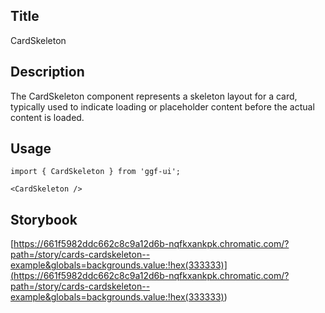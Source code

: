 ## Title

CardSkeleton

## Description

The CardSkeleton component represents a skeleton layout for a card, typically used to indicate loading or placeholder content before the actual content is loaded.

## Usage

```tsx
import { CardSkeleton } from 'ggf-ui';
```

```tsx
<CardSkeleton />
```

## Storybook

[https://661f5982ddc662c8c9a12d6b-nqfkxankpk.chromatic.com/?path=/story/cards-cardskeleton--example&globals=backgrounds.value:!hex(333333)](<https://661f5982ddc662c8c9a12d6b-nqfkxankpk.chromatic.com/?path=/story/cards-cardskeleton--example&globals=backgrounds.value:!hex(333333)>)
